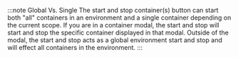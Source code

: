 :::note Global Vs. Single
The start and stop container(s) button can start both "all" containers in an environment and a single container depending on the current scope.  If you are in a container modal, the start and stop will start and stop the specific container displayed in that modal.  Outside of the modal, the start and stop acts as a global environment start and stop and will effect all containers in the environment.
:::